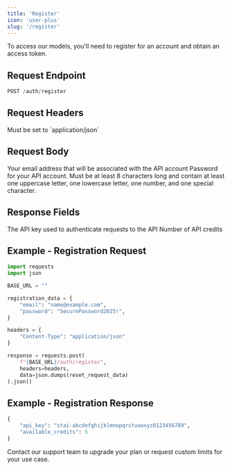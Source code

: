 ```yaml
---
title: 'Register'
icon: 'user-plus'
slug: '/register'
---
```


To access our models, you'll need to register for an account and obtain an access token.

## Request Endpoint

```python
POST /auth/register
```

## Request Headers

<ParamField header="Content-Type" type="string" required>
  Must be set to `application/json`
</ParamField>

## Request Body

<ParamField body="email" type="string" required>
  Your email address that will be associated with the API account
</ParamField>

<ParamField body="password" type="string" required>
  Password for your API account. Must be at least 8 characters long and contain at least one uppercase letter, one lowercase letter, one number, and one special character.
</ParamField>

## Response Fields

<ResponseField name="api_key" type="string">
  The API key used to authenticate requests to the API
</ResponseField>

<ResponseField name="available_credits" type="int">
  Number of API credits
</ResponseField>

## Example - Registration Request

```python
import requests
import json

BASE_URL = ""

registration_data = {
    "email": "name@example.com",
    "password": "SecurePassword2025!",
}

headers = {
    "Content-Type": "application/json"
}

response = requests.post(
    f"{BASE_URL}/auth/register",
    headers=headers,
    data=json.dumps(reset_request_data)
).json()

```

## Example - Registration Response

```python
{
    "api_key": "stai-abcdefghijklmnopqrstuvwxyz0123456789",
    "available_credits": 5
}
```

<Note>
  Contact our support team to upgrade your plan or request custom limits for your use case.
</Note>